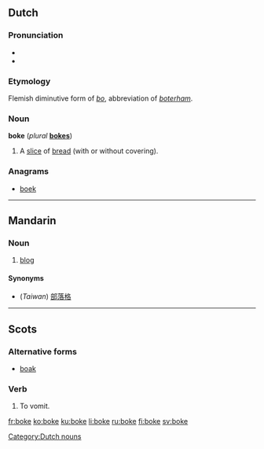 {{also|Boke}}
==Dutch==

===Pronunciation===
* {{IPA|/bˈoːkə/|lang=nl}}
* {{rhymes|oːkə|lang=nl}}

===Etymology===
Flemish diminutive form of ''[[bo#Dutch|bo]]'', abbreviation of ''[[boterham]]''.

===Noun===
'''boke''' {{n}} (''plural'' '''[[bokes]]''')

# {{context|Flemish|child language|lang=nl}} A [[slice]] of [[bread]] (with or without covering).

===Anagrams===
* [[boek#Dutch|boek]]

[[Category:Dutch nouns]]

----

==Mandarin==

===Noun===
{{cmn-noun|p|pin=bókè|pint=bo2ke4|tas=博客}}

# [[blog]]

====Synonyms====
* (''Taiwan'') [[部落格]]

----

==Scots==

===Alternative forms===
* [[boak]]

===Verb===
{{infl|sco|verb}}

# To vomit.

[[fr:boke]]
[[ko:boke]]
[[ku:boke]]
[[li:boke]]
[[ru:boke]]
[[fi:boke]]
[[sv:boke]]